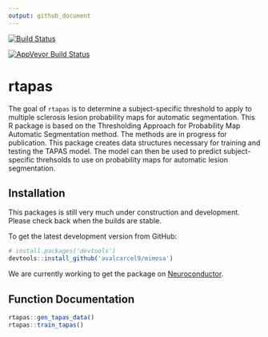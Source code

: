 ```yaml
---
output: github_document
---
```


<!-- README.md is generated from README.Rmd. Please edit that file -->

[![Build Status](https://travis-ci.org/avalcarcel9/rtapas.svg?branch=master)](https://travis-ci.org/avalcarcel9/rtapas)

[![AppVeyor Build Status](https://ci.appveyor.com/api/projects/status/github/avalcarcel9/rtapas?branch=master&svg=true)](https://ci.appveyor.com/project/avalcarcel9/rtapas)

<!-- [![CRAN_Status_Badge](http://www.r-pkg.org/badges/version/rtapas)](https://cran.r-project.org/package=rtapas) -->

# rtapas

The goal of `rtapas` is to determine a subject-specific threshold to apply to multiple sclerosis lesion probability maps for automatic segmentation. This R package is based on the Thresholding Approach for Probability Map Automatic Segmentation method. The methods are in progress for publication. This package creates data structures necessary for training and testing the TAPAS model. The model can then be used to predict subject-specific threhsolds to use on probability maps for automatic lesion segmentation.

## Installation

This packages is still very much under construction and development. Please check back when the builds are stable.

To get the latest development version from GitHub:

```r
# install.packages('devtools')
devtools::install_github('avalcarcel9/mimosa')
```

We are currently working to get the package on [Neuroconductor](www.neuroconductor.org).

## Function Documentation

```r
rtapas::gen_tapas_data()
rtapas::train_tapas()
```


